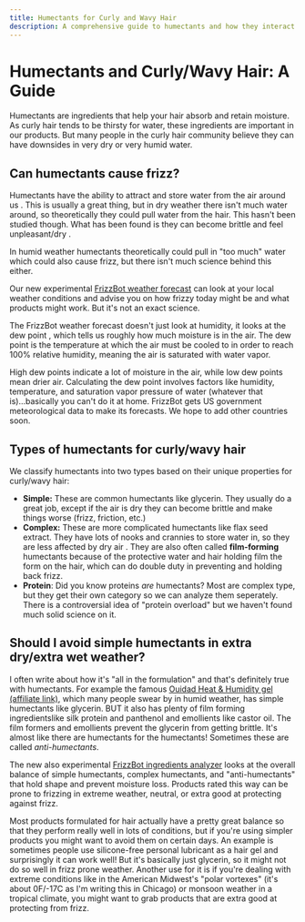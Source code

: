 ```yaml
---
title: Humectants for Curly and Wavy Hair
description: A comprehensive guide to humectants and how they interact with curly and wavy hair.
---
```


# Humectants and Curly/Wavy Hair: A Guide

Humectants are ingredients that help your hair absorb and retain moisture. As curly hair tends to be thirsty for water, these ingredients are important in our products. But many people in the curly hair community believe they can have downsides in very dry or very humid water.

## Can humectants cause frizz?

Humectants have the ability to attract and store water from the air around us <InlineReference id="31" />. This is usually a great thing, but in dry weather there isn't much water around, so theoretically they could pull water from the hair. This hasn't been studied though. What has been found is they can become brittle and feel unpleasant/dry <InlineReference id="28" />.

In humid weather humectants theoretically could pull in "too much" water which could also cause frizz<InlineReference id="32" />, but there isn't much science behind this either.

Our new experimental [FrizzBot weather forecast](/frizzbot) can look at your local weather conditions and advise you on how frizzy today might be and what products might work. But it's not an exact science.

The FrizzBot weather forecast doesn't just look at humidity, it looks at the dew point <InlineReference id="28" />, which tells us roughly how much moisture is in the air. The dew point is the temperature at which the air must be cooled to in order to reach 100% relative humidity, meaning the air is saturated with water vapor.

High dew points indicate a lot of moisture in the air, while low dew points mean drier air. Calculating the dew point involves factors like humidity, temperature, and saturation vapor pressure of water (whatever that is)...basically you can't do it at home. FrizzBot gets US government meteorological data to make its forecasts. We hope to add other countries soon.

## Types of humectants for curly/wavy hair

We classify humectants into two types based on their unique properties for curly/wavy hair:

- **Simple:** These are common humectants like glycerin. They usually do a great job, except if the air is dry they can become brittle and make things worse (frizz, friction, etc.)
- **Complex:** These are more complicated humectants like flax seed extract. They have lots of nooks and crannies to store water in, so they are less affected by dry air <InlineReference id="29" />. They are also often called **film-forming** humectants because of the protective water and hair holding film the form on the hair, which can do double duty in preventing and holding back frizz.
- **Protein**: Did you know proteins _are_ humectants? Most are complex type, but they get their own category so we can analyze them seperately. There is a controversial idea of "protein overload" but we haven't found much solid science on it.

## Should I avoid simple humectants in extra dry/extra wet weather?

I often write about how it's "all in the formulation" and that's definitely true with humectants. For example the famous [Ouidad Heat & Humidity gel (affiliate link)](https://click.linksynergy.com/link?id=9QcV0uNyab0&offerid=929395.3842993508&type=2&murl=https%3a%2f%2fwww.ouidad.com%2fproducts%2fadvanced-climate-control-heat-and-humidity-gel%3fvariant%3d42617150865666), which many people swear by in humid weather, has simple humectants like glycerin. BUT it also has plenty of film forming ingredientslike silk protein and panthenol<InlineReference id="30" /> and emollients like castor oil. The film formers and emollients prevent the glycerin from getting brittle. It's almost like there are humectants for the humectants! Sometimes these are called _anti-humectants_.

The new also experimental [FrizzBot ingredients analyzer](/frizzbot/ingredients) looks at the overall balance of simple humectants, complex humectants, and "anti-humectants" that hold shape and prevent moisture loss. Products rated this way can be prone to frizzing in extreme weather, neutral, or extra good at protecting against frizz.

Most products formulated for hair actually have a pretty great balance so that they perform really well in lots of conditions, but if you're using simpler products you might want to avoid them on certain days. An example is sometimes people use silicone-free personal lubricant as a hair gel and surprisingly it can work well! But it's basically just glycerin, so it might not do so well in frizz prone weather. Another use for it is if you're dealing with extreme conditions like in the American Midwest's "polar vortexes" (it's about 0F/-17C as I'm writing this in Chicago) or monsoon weather in a tropical climate, you might want to grab products that are extra good at protecting from frizz.


<AutoReferencesList />

